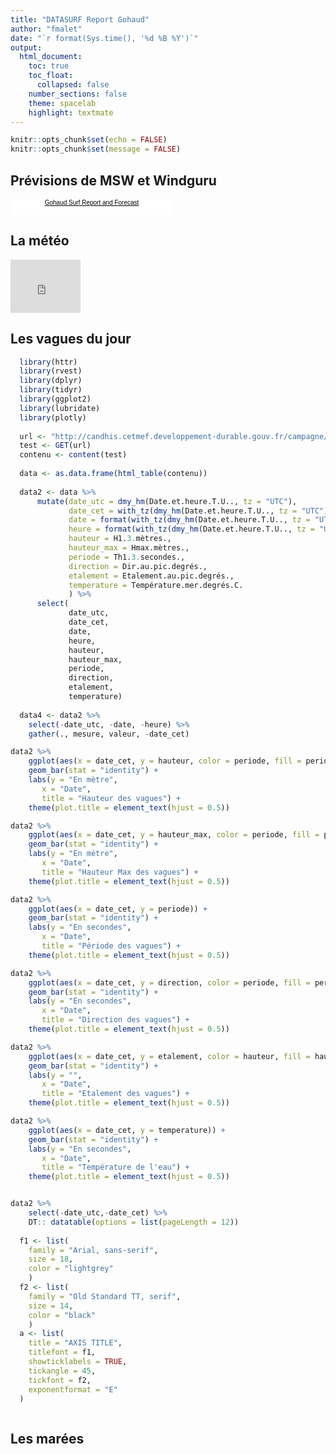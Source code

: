 ```yaml
---
title: "DATASURF Report Gohaud"
author: "fmalet"
date: "`r format(Sys.time(), '%d %B %Y')`"
output: 
  html_document:
    toc: true
    toc_float:
      collapsed: false
    number_sections: false
    theme: spacelab
    highlight: textmate
---
```


```r
knitr::opts_chunk$set(echo = FALSE)
knitr::opts_chunk$set(message = FALSE)

```

## Prévisions de MSW et Windguru

<!-- This code is issued by Magicseaweed.com under license 1511344315_24821 for the website  only subject to terms and conditions
and this message being kept intact as part of the code. If you are not the license holder add this content to your website by registering at 
Magicseaweed.com. All copyrights retained by Metcentral Ltd and any attempt to modify or redistribute this code is prohibited. 
Please contact us for more information if required. -->
<div align="center">

<div style="width:260px;background:#fff"><script type="text/javascript" src="http://magicseaweed.com/syndicate/index.php?licenseKey=1523517869_86868"></script><p><div style="font-family:Arial, Helvetica, sans-serif;text-align:center;font-size:10px;color:#000;height:25px;"><a href="http://magicseaweed.com/Gohaud-Surf-Report/4409/" style="color:#000;">Gohaud    Surf Report and Forecast</a></div></p></div>
</div>


<script src="http://widget.windguru.cz/js/wg_widget.php" type="text/javascript"></script>
<script language="JavaScript" type="text/javascript">
//<![CDATA[
WgWidget({
s: 642903, odh:0, doh:24, wj:'knots', tj:'c', waj:'m', fhours:72, lng:'fr',
params: ['WINDSPD','GUST','SMER','TMPE','CDC','APCPs'],
first_row:true,
spotname:true,
first_row_minfo:true,
last_row:true,
lat_lon:true,
tz:true,
sun:true,
link_archive:false,
link_new_window:false
},
'wg_target_div_642903_82389655'
);
//]]>
</script>
<div id="wg_target_div_642903_82389655"></div>



## La météo

<div align="center">
<script charset='UTF-8' src='http://www.meteofrance.com/mf3-rpc-portlet/rest/vignettepartenaire/441820/type/VILLE_FRANCE/size/PAYSAGE_VIGNETTE' type='text/javascript'></script>
</div>

<div align="center">
<iframe src="http://www.infoclimat.fr/infoclimat/vignette_fiche_temps.php?s=000O3" frameborder=0 marginwidth=0 marginheight=0 border=0 width="112px" height="85px" scrolling="no"></iframe>
</div>

## Les vagues du jour

```r
  library(httr)
  library(rvest)
  library(dplyr)
  library(tidyr)
  library(ggplot2)
  library(lubridate)
  library(plotly)
  
  url <- "http://candhis.cetmef.developpement-durable.gouv.fr/campagne/inc-tempsreel.php?idcampagne=7647966b7343c29048673252e490f736"
  test <- GET(url)
  contenu <- content(test)
  
  data <- as.data.frame(html_table(contenu))
  
  data2 <- data %>% 
      mutate(date_utc = dmy_hm(Date.et.heure.T.U.., tz = "UTC"),
             date_cet = with_tz(dmy_hm(Date.et.heure.T.U.., tz = "UTC"), tz='CET'),
             date = format(with_tz(dmy_hm(Date.et.heure.T.U.., tz = "UTC"), tz='CET'), '%A %d %b %Y'),
             heure = format(with_tz(dmy_hm(Date.et.heure.T.U.., tz = "UTC"), tz='CET'), '%R'),
             hauteur = H1.3.mètres.,
             hauteur_max = Hmax.mètres.,
             periode = Th1.3.secondes.,
             direction = Dir.au.pic.degrés.,
             etalement = Etalement.au.pic.degrés.,
             temperature = Température.mer.degrés.C.
             ) %>% 
      select(
             date_utc,
             date_cet,
             date,
             heure,
             hauteur,
             hauteur_max,
             periode,
             direction,
             etalement,
             temperature)
  
  data4 <- data2 %>% 
    select(-date_utc, -date, -heure) %>% 
    gather(., mesure, valeur, -date_cet)
```

```r

data2 %>% 
    ggplot(aes(x = date_cet, y = hauteur, color = periode, fill = periode)) +
    geom_bar(stat = "identity") +
    labs(y = "En mètre",
       x = "Date",
       title = "Hauteur des vagues") +
    theme(plot.title = element_text(hjust = 0.5))

data2 %>% 
    ggplot(aes(x = date_cet, y = hauteur_max, color = periode, fill = periode)) +
    geom_bar(stat = "identity") +
    labs(y = "En mètre",
       x = "Date",
       title = "Hauteur Max des vagues") +
    theme(plot.title = element_text(hjust = 0.5))

data2 %>% 
    ggplot(aes(x = date_cet, y = periode)) +
    geom_bar(stat = "identity") +
    labs(y = "En secondes",
       x = "Date",
       title = "Période des vagues") +
    theme(plot.title = element_text(hjust = 0.5))

data2 %>% 
    ggplot(aes(x = date_cet, y = direction, color = periode, fill = periode)) +
    geom_bar(stat = "identity") +
    labs(y = "En secondes",
       x = "Date",
       title = "Direction des vagues") +
    theme(plot.title = element_text(hjust = 0.5))

data2 %>% 
    ggplot(aes(x = date_cet, y = etalement, color = hauteur, fill = hauteur)) +
    geom_bar(stat = "identity") +
    labs(y = "",
       x = "Date",
       title = "Etalement des vagues") +
    theme(plot.title = element_text(hjust = 0.5))

data2 %>% 
    ggplot(aes(x = date_cet, y = temperature)) +
    geom_bar(stat = "identity") +
    labs(y = "En secondes",
       x = "Date",
       title = "Température de l'eau") +
    theme(plot.title = element_text(hjust = 0.5))  


data2 %>%
    select(-date_utc,-date_cet) %>%
    DT:: datatable(options = list(pageLength = 12))
  
  f1 <- list(
    family = "Arial, sans-serif",
    size = 18,
    color = "lightgrey"
    )
  f2 <- list(
    family = "Old Standard TT, serif",
    size = 14,
    color = "black"
    )
  a <- list(
    title = "AXIS TITLE",
    titlefont = f1,
    showticklabels = TRUE,
    tickangle = 45,
    tickfont = f2,
    exponentformat = "E"
  )



```

## Les marées

<div align="center">
<script src="http://services.data.shom.fr/hdm/vignette/grande/PORNIC?locale=fr"></script>
</div>

